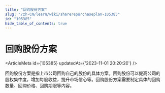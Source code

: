 ```yaml
---
title: "回购股份方案"
slug: "/zh-CN/learn/wiki/sharerepurchaseplan-105385"
id: "105385"
hide_table_of_contents: true
---
```



# 回购股份方案

<ArticleMeta id={105385} updatedAt={'2023-11-01 20:20:20'} />
<div className='border-solid border-b border-t-0 my-4 border-[var(--ifm-color-gray-300)]' />

回购股份方案是指上市公司回购自己的股份的具体方案。回购股份可以提高公司的股权集中度，增加每股收益，提升市场信心等。回购股份方案需要制定具体的回购数量、回购价格、回购期限等内容。
